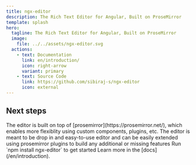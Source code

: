```yaml
---
title: ngx-editor
description: The Rich Text Editor for Angular, Built on ProseMirror
template: splash
hero:
  tagline: The Rich Text Editor for Angular, Built on ProseMirror
  image:
    file: ../../assets/ngx-editor.svg
  actions:
    - text: Documentation
      link: en/introduction/
      icon: right-arrow
      variant: primary
    - text: Source Code
      link: https://github.com/sibiraj-s/ngx-editor
      icon: external
---
```



## Next steps

<CardGrid stagger>
  <Card title="Built with prosemirror" icon="rocket">
    The editor is built on top of [prosemirror](https://prosemirror.net/), which enables more flexiblity using custom
    components, plugins, etc.
  </Card>
  <Card title="Easy to integrate" icon="pencil">
    The editor is meant to be drop in and easy-to-use editor and can be easily extended using prosemirror plugins to
    build any additional or missing features
  </Card>
  <Card title="Install" icon="setting">
    Run `npm install ngx-editor` to get started
  </Card>
  <Card title="Read the docs" icon="open-book">
    Learn more in the [docs](/en/introduction).
  </Card>
</CardGrid>
